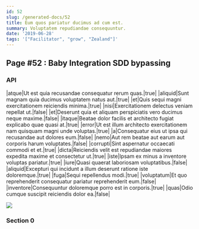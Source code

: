 ```yaml
---
id: 52
slug: /generated-docs/52
title: Eum quos pariatur ducimus ad cum est.
summary: Voluptatem repudiandae consequuntur.
date: '2019-06-28'
tags: '["Facilitator", "grow", "Zealand"]'
---
```


## Page #52 : Baby Integration SDD bypassing
### API

|atque|Ut est quia recusandae consequatur rerum quas.|true|
|aliquid|Sunt magnam quia ducimus voluptatem natus aut.|true|
|et|Quis sequi magni exercitationem reiciendis minima.|true|
|nisi|Exercitationem delectus veniam repellat ut.|false|
|et|Deserunt quia et aliquam perspiciatis vero ducimus neque maxime.|false|
|itaque|Beatae dolor facilis et architecto fugiat explicabo quae quasi at.|true|
|error|Ut est illum architecto exercitationem nam quisquam magni unde voluptas.|true|
|a|Consequatur eius ut ipsa qui recusandae aut dolores eum.|false|
|nemo|Aut rem beatae aut earum aut corporis harum voluptates.|false|
|corrupti|Sint aspernatur occaecati commodi et et.|true|
|dicta|Reiciendis velit est repudiandae maiores expedita maxime et consectetur ut.|true|
|iste|Ipsam ex minus a inventore voluptas pariatur.|true|
|iure|Quasi quaerat laboriosam voluptatibus.|false|
|aliquid|Excepturi qui incidunt a illum deserunt ratione iste doloremque.|true|
|fuga|Sequi repellendus modi.|true|
|voluptatum|Et quo reprehenderit consequatur pariatur reprehenderit eum.|false|
|inventore|Consequuntur doloremque porro est in corporis.|true|
|quas|Odio cumque suscipit reiciendis dolor ea.|false|


![](/assets/cats-4.jpg)

### Section 0

